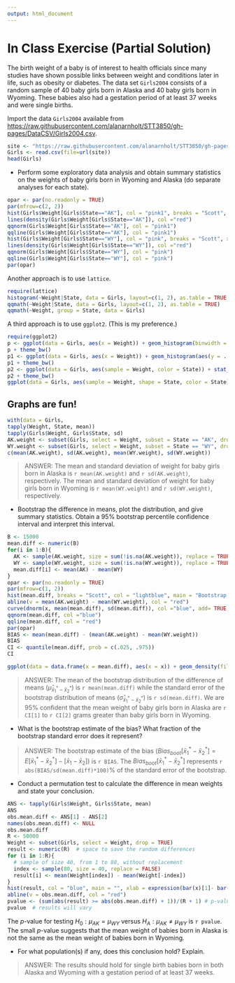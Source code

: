 ```yaml
---
output: html_document
---
```



In Class Exercise (Partial Solution)
========================================================

The birth weight of a baby is of interest to health officials since many studies have shown possible links between weight and conditions later in life, such as obesity or diabetes.  The data set `Girls2004` consists of a random sample of 40 baby girls born in Alaska and 40 baby girls born in Wyoming.  These babies also had a gestation period of at least 37 weeks and were single births. 


Import the data `Girls2004` available from [https://raw.githubusercontent.com/alanarnholt/STT3850/gh-pages/DataCSV/Girls2004.csv](https://raw.githubusercontent.com/alanarnholt/STT3850/gh-pages/DataCSV/Girls2004.csv).

```r
site <- "https://raw.githubusercontent.com/alanarnholt/STT3850/gh-pages/DataCSV/Girls2004.csv"
Girls <- read.csv(file=url(site))
head(Girls)
```

  * Perform some exploratory data analysis and obtain summary statistics on the weights of baby girls born in Wyoming and Alaska (do separate analyses for each state).
  
```r
opar <- par(no.readonly = TRUE)
par(mfrow=c(2, 2))
hist(Girls$Weight[Girls$State=="AK"], col = "pink1", breaks = "Scott", xlab = "Weight in g.", main = "Alaska", freq= FALSE)
lines(density(Girls$Weight[Girls$State=="AK"]), col ="red")
qqnorm(Girls$Weight[Girls$State=="AK"], col = "pink1")
qqline(Girls$Weight[Girls$State=="AK"], col = "pink1")
hist(Girls$Weight[Girls$State=="WY"], col = "pink", breaks = "Scott", xlab = "Weight in g.", main = "Wyoming", freq= FALSE)
lines(density(Girls$Weight[Girls$State=="WY"]), col ="red")
qqnorm(Girls$Weight[Girls$State=="WY"], col = "pink")
qqline(Girls$Weight[Girls$State=="WY"], col = "pink")
par(opar)
```

Another approach is to use `lattice`.

```r
require(lattice)
histogram(~Weight|State, data = Girls, layout=c(1, 2), as.table = TRUE, type = "density")
qqmath(~Weight|State, data = Girls, layout=c(1, 2), as.table = TRUE)
qqmath(~Weight, group = State, data = Girls)
```

A third approach is to use `ggplot2`. (This is my preference.)

```r
require(ggplot2)
p <- ggplot(data = Girls, aes(x = Weight)) + geom_histogram(binwidth = 300, fill = "peru", color = "black") + facet_grid(State ~ .)
p + theme_bw()
p1 <- ggplot(data = Girls, aes(x = Weight)) + geom_histogram(aes(y = ..density..), binwidth = 300, fill = "blue", color = "black") + facet_grid(State ~ .) + geom_density(color = "red", size = 1)
p1 + theme_bw()
p2 <- ggplot(data = Girls, aes(sample = Weight, color = State)) + stat_qq()
p2 + theme_bw()
ggplot(data = Girls, aes(sample = Weight, shape = State, color = State)) + stat_qq() + facet_grid(State~.) + theme_bw()
```

## Graphs are fun!

```r
with(data = Girls, 
tapply(Weight, State, mean))
tapply(Girls$Weight, Girls$State, sd)
AK.weight <- subset(Girls, select = Weight, subset = State == "AK", drop = TRUE)
WY.weight <- subset(Girls, select = Weight, subset = State == "WY", drop = TRUE)
c(mean(AK.weight), sd(AK.weight), mean(WY.weight), sd(WY.weight))
```
> ANSWER: The mean and standard deviation of weight for baby girls born in Alaska is `r mean(AK.weight)` and `r sd(AK.weight)`, respectively.  The mean and standard deviation of weight for baby girls born in Wyoming is `r mean(WY.weight)` and `r sd(WY.weight)`, respectively. 
  
  * Bootstrap the difference in means, plot the distribution, and give summary statistics.  Obtain a 95% bootstrap percentile confidence interval and interpret this interval.
  
```r
B <- 15000
mean.diff <- numeric(B)
for(i in 1:B){
  AK <- sample(AK.weight, size = sum(!is.na(AK.weight)), replace = TRUE)
  WY <- sample(WY.weight, size = sum(!is.na(WY.weight)), replace = TRUE)
  mean.diff[i] <- mean(AK) - mean(WY)
}
opar <- par(no.readonly = TRUE)
par(mfrow=c(1, 2))
hist(mean.diff, breaks = "Scott", col = "lightblue", main = "Bootstrap Distribution", xlab = substitute(paste(bar(x)[1],"*", - bar(x)[2],"*")), freq= FALSE)
abline(v = mean(AK.weight) - mean(WY.weight), col = "red")
curve(dnorm(x, mean(mean.diff), sd(mean.diff)), col ="blue", add= TRUE, lwd = 2)
qqnorm(mean.diff, col ="blue")
qqline(mean.diff, col = "red")
par(opar)
BIAS <- mean(mean.diff) - (mean(AK.weight) - mean(WY.weight))
BIAS
CI <- quantile(mean.diff, prob = c(.025, .975))
CI
```

```r
ggplot(data = data.frame(x = mean.diff), aes(x = x)) + geom_density(fill = "skyblue") + labs(x = substitute(paste(bar(x)[1],"*", - bar(x)[2],"*"))) + theme_bw()
```

> ANSWER: The mean of the bootstrap distribution of the difference of means ($\hat{\mu}_{\bar{x}^*_1 - \bar{x}^*_2}$) is `r mean(mean.diff)` while the standard error of the bootstrap distribution of means ($\hat{\sigma}_{\bar{x}^*_1 - \bar{x}^*_2}$) is `r sd(mean.diff)`.  We are 95% confident that the mean weight of baby girls born in Alaska are `r CI[1]` to `r CI[2]` grams greater than baby girls born in Wyoming.
  
  * What is the bootstrap estimate of the bias?  What fraction of the bootstrap standard error does it represent?
  
> ANSWER: The bootstrap estimate of the bias $(Bias_{boot}[\bar{x}^*_1 - \bar{x}^*_2] = E[\bar{x}^*_1 - \bar{x}^*_2] - [\bar{x}_1 - \bar{x}_2])$ is `r BIAS`.  The $Bias_{boot}[\bar{x}^*_1 - \bar{x}^*_2]$ represents `r abs(BIAS/sd(mean.diff)*100)`% of the standard error of the bootstrap.
  
  *  Conduct a permutation test to calculate the difference in mean weights and state your conclusion.
  
```r
ANS <- tapply(Girls$Weight, Girls$State, mean)
ANS
obs.mean.diff <- ANS[1] - ANS[2]
names(obs.mean.diff) <- NULL
obs.mean.diff
R <- 50000
Weight <- subset(Girls, select = Weight, drop = TRUE)
result <- numeric(R)  # space to save the random differences
for (i in 1:R){
  # sample of size 40, from 1 to 80, without replacement
  index <- sample(80, size = 40, replace = FALSE)
  result[i] <- mean(Weight[index]) - mean(Weight[-index])
}
hist(result, col = "blue", main = "", xlab = expression(bar(x)[1]- bar(x)[2]))
abline(v = obs.mean.diff, col = "red")
pvalue <- (sum(abs(result) >= abs(obs.mean.diff) + 1))/(R + 1) # p-value
pvalue  # results will vary
```
The _p_-value for testing $H_0: \mu_{AK} = \mu_{WY}$ versus $H_A: \mu_{AK} \neq \mu_{WY}$ is `r pvalue`.  The small _p_-value suggests that the mean weight of babies born in Alaska is not the same as the mean weight of babies born in Wyoming.
  
  *  For what population(s) if any, does this conclusion hold?  Explain.
  
> ANSWER:  The results should hold for single birth babies born in both Alaska and Wyoming with a gestation period of at least 37 weeks.  
